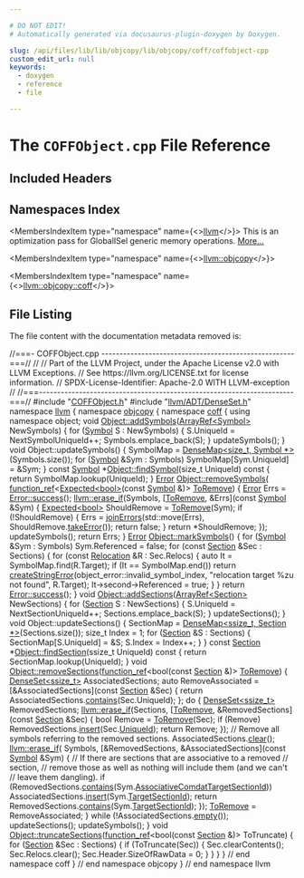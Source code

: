 ```yaml
---

# DO NOT EDIT!
# Automatically generated via docusaurus-plugin-doxygen by Doxygen.

slug: /api/files/lib/lib/objcopy/lib/objcopy/coff/coffobject-cpp
custom_edit_url: null
keywords:
  - doxygen
  - reference
  - file

---
```





# The `COFFObject.cpp` File Reference

<DoxygenPage pluginConfig={pluginConfig}>



## Included Headers

<IncludesList>
<IncludesListItem
  filePath="COFFObject.h"
  permalink="/docs/api/files/lib/lib/objcopy/lib/objcopy/coff/coffobject-h"
  isLocal="true" />
<IncludesListItem
  filePath="llvm/ADT/DenseSet.h"
  permalink="/docs/api/files/include/include/llvm/include/llvm/adt/denseset-h"
  isLocal="true" />
</IncludesList>

## Namespaces Index

<MembersIndex>

<MembersIndexItem
  type="namespace"
  name={<><a href="/docs/api/namespaces/llvm">llvm</a></>}>
This is an optimization pass for GlobalISel generic memory operations. <a href="/docs/api/namespaces/llvm/#details">More...</a>
</MembersIndexItem>

<MembersIndexItem
  type="namespace"
  name={<><a href="/docs/api/namespaces/llvm/objcopy">llvm::objcopy</a></>}>
</MembersIndexItem>

<MembersIndexItem
  type="namespace"
  name={<><a href="/docs/api/namespaces/llvm/objcopy/coff">llvm::objcopy::coff</a></>}>
</MembersIndexItem>

</MembersIndex>


## File Listing

The file content with the documentation metadata removed is:

<ProgramListing>

<Link id="l00001" /><CodeLine lineNumber="1"><Highlight kind="comment">//===- COFFObject.cpp -----------------------------------------------------===//</Highlight><Highlight kind="normal"></Highlight></CodeLine>
<Link id="l00002" /><CodeLine lineNumber="2"><Highlight kind="normal"></Highlight><Highlight kind="comment">//</Highlight><Highlight kind="normal"></Highlight></CodeLine>
<Link id="l00003" /><CodeLine lineNumber="3"><Highlight kind="normal"></Highlight><Highlight kind="comment">// Part of the LLVM Project, under the Apache License v2.0 with LLVM Exceptions.</Highlight><Highlight kind="normal"></Highlight></CodeLine>
<Link id="l00004" /><CodeLine lineNumber="4"><Highlight kind="normal"></Highlight><Highlight kind="comment">// See https://llvm.org/LICENSE.txt for license information.</Highlight><Highlight kind="normal"></Highlight></CodeLine>
<Link id="l00005" /><CodeLine lineNumber="5"><Highlight kind="normal"></Highlight><Highlight kind="comment">// SPDX-License-Identifier: Apache-2.0 WITH LLVM-exception</Highlight><Highlight kind="normal"></Highlight></CodeLine>
<Link id="l00006" /><CodeLine lineNumber="6"><Highlight kind="normal"></Highlight><Highlight kind="comment">//</Highlight><Highlight kind="normal"></Highlight></CodeLine>
<Link id="l00007" /><CodeLine lineNumber="7"><Highlight kind="normal"></Highlight><Highlight kind="comment">//===----------------------------------------------------------------------===//</Highlight><Highlight kind="normal"></Highlight></CodeLine>
<Link id="l00008" /><CodeLine lineNumber="8"><Highlight kind="normal"></Highlight></CodeLine>
<Link id="l00009" /><CodeLine lineNumber="9"><Highlight kind="normal"></Highlight><Highlight kind="preprocessor">#include &quot;<a href="/docs/api/files/lib/lib/objcopy/lib/objcopy/coff/coffobject-h">COFFObject.h</a>&quot;</Highlight><Highlight kind="normal"></Highlight></CodeLine>
<Link id="l00010" /><CodeLine lineNumber="10"><Highlight kind="normal"></Highlight><Highlight kind="preprocessor">#include &quot;<a href="/docs/api/files/include/include/llvm/include/llvm/adt/denseset-h">llvm/ADT/DenseSet.h</a>&quot;</Highlight><Highlight kind="normal"></Highlight></CodeLine>
<Link id="l00011" /><CodeLine lineNumber="11"><Highlight kind="normal"></Highlight></CodeLine>
<Link id="l00012" /><CodeLine lineNumber="12"><Highlight kind="normal"></Highlight><Highlight kind="keyword">namespace </Highlight><Highlight kind="normal"><a href="/docs/api/namespaces/llvm">llvm</a> &#123;</Highlight></CodeLine>
<Link id="l00013" /><CodeLine lineNumber="13"><Highlight kind="normal"></Highlight><Highlight kind="keyword">namespace </Highlight><Highlight kind="normal"><a href="/docs/api/namespaces/llvm/objcopy">objcopy</a> &#123;</Highlight></CodeLine>
<Link id="l00014" /><CodeLine lineNumber="14"><Highlight kind="normal"></Highlight><Highlight kind="keyword">namespace </Highlight><Highlight kind="normal"><a href="/docs/api/namespaces/llvm/objcopy/coff">coff</a> &#123;</Highlight></CodeLine>
<Link id="l00015" /><CodeLine lineNumber="15"><Highlight kind="normal"></Highlight></CodeLine>
<Link id="l00016" /><CodeLine lineNumber="16"><Highlight kind="normal"></Highlight><Highlight kind="keyword">using namespace </Highlight><Highlight kind="normal">object;</Highlight></CodeLine>
<Link id="l00017" /><CodeLine lineNumber="17"><Highlight kind="normal"></Highlight></CodeLine>
<Link id="l00018" /><CodeLine lineNumber="18" lineLink="/docs/api/structs/llvm/objcopy/coff/object/#acfddd3855883c67b9b1a8704f405d15e"><Highlight kind="normal"></Highlight><Highlight kind="keywordtype">void</Highlight><Highlight kind="normal"> <a href="/docs/api/structs/llvm/objcopy/coff/object/#acfddd3855883c67b9b1a8704f405d15e">Object::addSymbols</a>(<a href="/docs/api/classes/llvm/arrayref">ArrayRef&lt;Symbol&gt;</a> NewSymbols) &#123;</Highlight></CodeLine>
<Link id="l00019" /><CodeLine lineNumber="19"><Highlight kind="normal">  </Highlight><Highlight kind="keywordflow">for</Highlight><Highlight kind="normal"> (<a href="/docs/api/structs/llvm/objcopy/coff/symbol">Symbol</a> S : NewSymbols) &#123;</Highlight></CodeLine>
<Link id="l00020" /><CodeLine lineNumber="20"><Highlight kind="normal">    S.UniqueId = NextSymbolUniqueId++;</Highlight></CodeLine>
<Link id="l00021" /><CodeLine lineNumber="21"><Highlight kind="normal">    Symbols.emplace&#95;back(S);</Highlight></CodeLine>
<Link id="l00022" /><CodeLine lineNumber="22"><Highlight kind="normal">  &#125;</Highlight></CodeLine>
<Link id="l00023" /><CodeLine lineNumber="23"><Highlight kind="normal">  updateSymbols();</Highlight></CodeLine>
<Link id="l00024" /><CodeLine lineNumber="24"><Highlight kind="normal">&#125;</Highlight></CodeLine>
<Link id="l00025" /><CodeLine lineNumber="25"><Highlight kind="normal"></Highlight></CodeLine>
<Link id="l00026" /><CodeLine lineNumber="26"><Highlight kind="normal"></Highlight><Highlight kind="keywordtype">void</Highlight><Highlight kind="normal"> Object::updateSymbols() &#123;</Highlight></CodeLine>
<Link id="l00027" /><CodeLine lineNumber="27"><Highlight kind="normal">  SymbolMap = <a href="/docs/api/classes/llvm/densemap">DenseMap&lt;size&#95;t, Symbol &#42;&gt;</a>(Symbols.size());</Highlight></CodeLine>
<Link id="l00028" /><CodeLine lineNumber="28"><Highlight kind="normal">  </Highlight><Highlight kind="keywordflow">for</Highlight><Highlight kind="normal"> (<a href="/docs/api/structs/llvm/objcopy/coff/symbol">Symbol</a> &amp;Sym : Symbols)</Highlight></CodeLine>
<Link id="l00029" /><CodeLine lineNumber="29"><Highlight kind="normal">    SymbolMap&#91;Sym.UniqueId&#93; = &amp;Sym;</Highlight></CodeLine>
<Link id="l00030" /><CodeLine lineNumber="30"><Highlight kind="normal">&#125;</Highlight></CodeLine>
<Link id="l00031" /><CodeLine lineNumber="31"><Highlight kind="normal"></Highlight></CodeLine>
<Link id="l00032" /><CodeLine lineNumber="32" lineLink="/docs/api/structs/llvm/objcopy/coff/object/#a5b248f0211a402c9b8de1e295b16fd6a"><Highlight kind="normal"></Highlight><Highlight kind="keyword">const</Highlight><Highlight kind="normal"> <a href="/docs/api/structs/llvm/objcopy/coff/symbol">Symbol</a> &#42;<a href="/docs/api/structs/llvm/objcopy/coff/object/#a5b248f0211a402c9b8de1e295b16fd6a">Object::findSymbol</a>(</Highlight><Highlight kind="keywordtype">size&#95;t</Highlight><Highlight kind="normal"> UniqueId)</Highlight><Highlight kind="keyword"> const </Highlight><Highlight kind="normal">&#123;</Highlight></CodeLine>
<Link id="l00033" /><CodeLine lineNumber="33"><Highlight kind="normal">  </Highlight><Highlight kind="keywordflow">return</Highlight><Highlight kind="normal"> SymbolMap.lookup(UniqueId);</Highlight></CodeLine>
<Link id="l00034" /><CodeLine lineNumber="34"><Highlight kind="normal">&#125;</Highlight></CodeLine>
<Link id="l00035" /><CodeLine lineNumber="35"><Highlight kind="normal"></Highlight></CodeLine>
<Link id="l00036" /><CodeLine lineNumber="36" lineLink="/docs/api/structs/llvm/objcopy/coff/object/#adb4129c7b7fb10fedccaaa668094cb31"><Highlight kind="normal"><a href="/docs/api/classes/llvm/error">Error</a> <a href="/docs/api/structs/llvm/objcopy/coff/object/#adb4129c7b7fb10fedccaaa668094cb31">Object::removeSymbols</a>(</Highlight></CodeLine>
<Link id="l00037" /><CodeLine lineNumber="37"><Highlight kind="normal">    <a href="/docs/api/classes/llvm/function-ref">function&#95;ref</a>&lt;<a href="/docs/api/classes/llvm/expected">Expected&lt;bool&gt;</a>(</Highlight><Highlight kind="keyword">const</Highlight><Highlight kind="normal"> <a href="/docs/api/structs/llvm/objcopy/coff/symbol">Symbol</a> &amp;)&gt; <a href="/docs/api/files/lib/lib/target/lib/target/arm/armlowoverheadloops-cpp/#a3bf42baf773b375802538951c88d8e12">ToRemove</a>) &#123;</Highlight></CodeLine>
<Link id="l00038" /><CodeLine lineNumber="38"><Highlight kind="normal">  <a href="/docs/api/classes/llvm/error">Error</a> Errs = <a href="/docs/api/classes/llvm/error/#a4dfd0813c3d0e0a30439b5a3e9196b59">Error::success</a>();</Highlight></CodeLine>
<Link id="l00039" /><CodeLine lineNumber="39"><Highlight kind="normal">  <a href="/docs/api/namespaces/llvm/#ac9a7de5a04920954ac964059cfc428ad">llvm::erase&#95;if</a>(Symbols, &#91;<a href="/docs/api/files/lib/lib/target/lib/target/arm/armlowoverheadloops-cpp/#a3bf42baf773b375802538951c88d8e12">ToRemove</a>, &amp;Errs&#93;(</Highlight><Highlight kind="keyword">const</Highlight><Highlight kind="normal"> <a href="/docs/api/structs/llvm/objcopy/coff/symbol">Symbol</a> &amp;Sym) &#123;</Highlight></CodeLine>
<Link id="l00040" /><CodeLine lineNumber="40"><Highlight kind="normal">    <a href="/docs/api/classes/llvm/expected">Expected&lt;bool&gt;</a> ShouldRemove = <a href="/docs/api/files/lib/lib/target/lib/target/arm/armlowoverheadloops-cpp/#a3bf42baf773b375802538951c88d8e12">ToRemove</a>(Sym);</Highlight></CodeLine>
<Link id="l00041" /><CodeLine lineNumber="41"><Highlight kind="normal">    </Highlight><Highlight kind="keywordflow">if</Highlight><Highlight kind="normal"> (!ShouldRemove) &#123;</Highlight></CodeLine>
<Link id="l00042" /><CodeLine lineNumber="42"><Highlight kind="normal">      Errs = <a href="/docs/api/namespaces/llvm/#a71210b99d2ef87236d8505c1771a7ab1">joinErrors</a>(std::move(Errs), ShouldRemove.<a href="/docs/api/classes/llvm/expected/#a94789df4ebd03dc008e8adebaa66ac1f">takeError</a>());</Highlight></CodeLine>
<Link id="l00043" /><CodeLine lineNumber="43"><Highlight kind="normal">      </Highlight><Highlight kind="keywordflow">return</Highlight><Highlight kind="normal"> </Highlight><Highlight kind="keyword">false</Highlight><Highlight kind="normal">;</Highlight></CodeLine>
<Link id="l00044" /><CodeLine lineNumber="44"><Highlight kind="normal">    &#125;</Highlight></CodeLine>
<Link id="l00045" /><CodeLine lineNumber="45"><Highlight kind="normal">    </Highlight><Highlight kind="keywordflow">return</Highlight><Highlight kind="normal"> &#42;ShouldRemove;</Highlight></CodeLine>
<Link id="l00046" /><CodeLine lineNumber="46"><Highlight kind="normal">  &#125;);</Highlight></CodeLine>
<Link id="l00047" /><CodeLine lineNumber="47"><Highlight kind="normal"></Highlight></CodeLine>
<Link id="l00048" /><CodeLine lineNumber="48"><Highlight kind="normal">  updateSymbols();</Highlight></CodeLine>
<Link id="l00049" /><CodeLine lineNumber="49"><Highlight kind="normal">  </Highlight><Highlight kind="keywordflow">return</Highlight><Highlight kind="normal"> Errs;</Highlight></CodeLine>
<Link id="l00050" /><CodeLine lineNumber="50"><Highlight kind="normal">&#125;</Highlight></CodeLine>
<Link id="l00051" /><CodeLine lineNumber="51"><Highlight kind="normal"></Highlight></CodeLine>
<Link id="l00052" /><CodeLine lineNumber="52" lineLink="/docs/api/structs/llvm/objcopy/coff/object/#ae20d61d1b09ad5ca69701afe73043675"><Highlight kind="normal"><a href="/docs/api/classes/llvm/error">Error</a> <a href="/docs/api/structs/llvm/objcopy/coff/object/#ae20d61d1b09ad5ca69701afe73043675">Object::markSymbols</a>() &#123;</Highlight></CodeLine>
<Link id="l00053" /><CodeLine lineNumber="53"><Highlight kind="normal">  </Highlight><Highlight kind="keywordflow">for</Highlight><Highlight kind="normal"> (<a href="/docs/api/structs/llvm/objcopy/coff/symbol">Symbol</a> &amp;Sym : Symbols)</Highlight></CodeLine>
<Link id="l00054" /><CodeLine lineNumber="54"><Highlight kind="normal">    Sym.Referenced = </Highlight><Highlight kind="keyword">false</Highlight><Highlight kind="normal">;</Highlight></CodeLine>
<Link id="l00055" /><CodeLine lineNumber="55"><Highlight kind="normal">  </Highlight><Highlight kind="keywordflow">for</Highlight><Highlight kind="normal"> (</Highlight><Highlight kind="keyword">const</Highlight><Highlight kind="normal"> <a href="/docs/api/structs/llvm/objcopy/coff/section">Section</a> &amp;Sec : Sections) &#123;</Highlight></CodeLine>
<Link id="l00056" /><CodeLine lineNumber="56"><Highlight kind="normal">    </Highlight><Highlight kind="keywordflow">for</Highlight><Highlight kind="normal"> (</Highlight><Highlight kind="keyword">const</Highlight><Highlight kind="normal"> <a href="/docs/api/structs/llvm/objcopy/coff/relocation">Relocation</a> &amp;R : Sec.Relocs) &#123;</Highlight></CodeLine>
<Link id="l00057" /><CodeLine lineNumber="57"><Highlight kind="normal">      </Highlight><Highlight kind="keyword">auto</Highlight><Highlight kind="normal"> It = SymbolMap.find(R.Target);</Highlight></CodeLine>
<Link id="l00058" /><CodeLine lineNumber="58"><Highlight kind="normal">      </Highlight><Highlight kind="keywordflow">if</Highlight><Highlight kind="normal"> (It == SymbolMap.end())</Highlight></CodeLine>
<Link id="l00059" /><CodeLine lineNumber="59"><Highlight kind="normal">        </Highlight><Highlight kind="keywordflow">return</Highlight><Highlight kind="normal"> <a href="/docs/api/namespaces/llvm/#a4d2fd926089a58d482fb67a362e11bad">createStringError</a>(object&#95;error::invalid&#95;symbol&#95;index,</Highlight></CodeLine>
<Link id="l00060" /><CodeLine lineNumber="60"><Highlight kind="normal">                                 </Highlight><Highlight kind="stringliteral">&quot;relocation target %zu not found&quot;</Highlight><Highlight kind="normal">, R.Target);</Highlight></CodeLine>
<Link id="l00061" /><CodeLine lineNumber="61"><Highlight kind="normal">      It-&gt;second-&gt;Referenced = </Highlight><Highlight kind="keyword">true</Highlight><Highlight kind="normal">;</Highlight></CodeLine>
<Link id="l00062" /><CodeLine lineNumber="62"><Highlight kind="normal">    &#125;</Highlight></CodeLine>
<Link id="l00063" /><CodeLine lineNumber="63"><Highlight kind="normal">  &#125;</Highlight></CodeLine>
<Link id="l00064" /><CodeLine lineNumber="64"><Highlight kind="normal">  </Highlight><Highlight kind="keywordflow">return</Highlight><Highlight kind="normal"> <a href="/docs/api/classes/llvm/error/#a4dfd0813c3d0e0a30439b5a3e9196b59">Error::success</a>();</Highlight></CodeLine>
<Link id="l00065" /><CodeLine lineNumber="65"><Highlight kind="normal">&#125;</Highlight></CodeLine>
<Link id="l00066" /><CodeLine lineNumber="66"><Highlight kind="normal"></Highlight></CodeLine>
<Link id="l00067" /><CodeLine lineNumber="67" lineLink="/docs/api/structs/llvm/objcopy/coff/object/#a80160cf4a1180428e5d529e3f0ba1e47"><Highlight kind="normal"></Highlight><Highlight kind="keywordtype">void</Highlight><Highlight kind="normal"> <a href="/docs/api/structs/llvm/objcopy/coff/object/#a80160cf4a1180428e5d529e3f0ba1e47">Object::addSections</a>(<a href="/docs/api/classes/llvm/arrayref">ArrayRef&lt;Section&gt;</a> NewSections) &#123;</Highlight></CodeLine>
<Link id="l00068" /><CodeLine lineNumber="68"><Highlight kind="normal">  </Highlight><Highlight kind="keywordflow">for</Highlight><Highlight kind="normal"> (<a href="/docs/api/structs/llvm/objcopy/coff/section">Section</a> S : NewSections) &#123;</Highlight></CodeLine>
<Link id="l00069" /><CodeLine lineNumber="69"><Highlight kind="normal">    S.UniqueId = NextSectionUniqueId++;</Highlight></CodeLine>
<Link id="l00070" /><CodeLine lineNumber="70"><Highlight kind="normal">    Sections.emplace&#95;back(S);</Highlight></CodeLine>
<Link id="l00071" /><CodeLine lineNumber="71"><Highlight kind="normal">  &#125;</Highlight></CodeLine>
<Link id="l00072" /><CodeLine lineNumber="72"><Highlight kind="normal">  updateSections();</Highlight></CodeLine>
<Link id="l00073" /><CodeLine lineNumber="73"><Highlight kind="normal">&#125;</Highlight></CodeLine>
<Link id="l00074" /><CodeLine lineNumber="74"><Highlight kind="normal"></Highlight></CodeLine>
<Link id="l00075" /><CodeLine lineNumber="75"><Highlight kind="normal"></Highlight><Highlight kind="keywordtype">void</Highlight><Highlight kind="normal"> Object::updateSections() &#123;</Highlight></CodeLine>
<Link id="l00076" /><CodeLine lineNumber="76"><Highlight kind="normal">  SectionMap = <a href="/docs/api/classes/llvm/densemap">DenseMap&lt;ssize&#95;t, Section &#42;&gt;</a>(Sections.size());</Highlight></CodeLine>
<Link id="l00077" /><CodeLine lineNumber="77"><Highlight kind="normal">  </Highlight><Highlight kind="keywordtype">size&#95;t</Highlight><Highlight kind="normal"> Index = 1;</Highlight></CodeLine>
<Link id="l00078" /><CodeLine lineNumber="78"><Highlight kind="normal">  </Highlight><Highlight kind="keywordflow">for</Highlight><Highlight kind="normal"> (<a href="/docs/api/structs/llvm/objcopy/coff/section">Section</a> &amp;S : Sections) &#123;</Highlight></CodeLine>
<Link id="l00079" /><CodeLine lineNumber="79"><Highlight kind="normal">    SectionMap&#91;S.UniqueId&#93; = &amp;S;</Highlight></CodeLine>
<Link id="l00080" /><CodeLine lineNumber="80"><Highlight kind="normal">    S.Index = Index++;</Highlight></CodeLine>
<Link id="l00081" /><CodeLine lineNumber="81"><Highlight kind="normal">  &#125;</Highlight></CodeLine>
<Link id="l00082" /><CodeLine lineNumber="82"><Highlight kind="normal">&#125;</Highlight></CodeLine>
<Link id="l00083" /><CodeLine lineNumber="83"><Highlight kind="normal"></Highlight></CodeLine>
<Link id="l00084" /><CodeLine lineNumber="84" lineLink="/docs/api/structs/llvm/objcopy/coff/object/#a7fc61c88c6168259556d4eb94cb48374"><Highlight kind="normal"></Highlight><Highlight kind="keyword">const</Highlight><Highlight kind="normal"> <a href="/docs/api/structs/llvm/objcopy/coff/section">Section</a> &#42;<a href="/docs/api/structs/llvm/objcopy/coff/object/#a7fc61c88c6168259556d4eb94cb48374">Object::findSection</a>(ssize&#95;t UniqueId)</Highlight><Highlight kind="keyword"> const </Highlight><Highlight kind="normal">&#123;</Highlight></CodeLine>
<Link id="l00085" /><CodeLine lineNumber="85"><Highlight kind="normal">  </Highlight><Highlight kind="keywordflow">return</Highlight><Highlight kind="normal"> SectionMap.lookup(UniqueId);</Highlight></CodeLine>
<Link id="l00086" /><CodeLine lineNumber="86"><Highlight kind="normal">&#125;</Highlight></CodeLine>
<Link id="l00087" /><CodeLine lineNumber="87"><Highlight kind="normal"></Highlight></CodeLine>
<Link id="l00088" /><CodeLine lineNumber="88" lineLink="/docs/api/structs/llvm/objcopy/coff/object/#a95463c813d6c4a15390dfe8a0a03bfda"><Highlight kind="normal"></Highlight><Highlight kind="keywordtype">void</Highlight><Highlight kind="normal"> <a href="/docs/api/structs/llvm/objcopy/coff/object/#a95463c813d6c4a15390dfe8a0a03bfda">Object::removeSections</a>(<a href="/docs/api/classes/llvm/function-ref">function&#95;ref</a>&lt;</Highlight><Highlight kind="keywordtype">bool</Highlight><Highlight kind="normal">(</Highlight><Highlight kind="keyword">const</Highlight><Highlight kind="normal"> <a href="/docs/api/structs/llvm/objcopy/coff/section">Section</a> &amp;)&gt; <a href="/docs/api/files/lib/lib/target/lib/target/arm/armlowoverheadloops-cpp/#a3bf42baf773b375802538951c88d8e12">ToRemove</a>) &#123;</Highlight></CodeLine>
<Link id="l00089" /><CodeLine lineNumber="89"><Highlight kind="normal">  <a href="/docs/api/classes/llvm/denseset">DenseSet&lt;ssize&#95;t&gt;</a> AssociatedSections;</Highlight></CodeLine>
<Link id="l00090" /><CodeLine lineNumber="90"><Highlight kind="normal">  </Highlight><Highlight kind="keyword">auto</Highlight><Highlight kind="normal"> RemoveAssociated = &#91;&amp;AssociatedSections&#93;(</Highlight><Highlight kind="keyword">const</Highlight><Highlight kind="normal"> <a href="/docs/api/structs/llvm/objcopy/coff/section">Section</a> &amp;Sec) &#123;</Highlight></CodeLine>
<Link id="l00091" /><CodeLine lineNumber="91"><Highlight kind="normal">    </Highlight><Highlight kind="keywordflow">return</Highlight><Highlight kind="normal"> AssociatedSections.<a href="/docs/api/classes/llvm/detail/densesetimpl/#ad409c2de8502b94c8a0b1193307c63b6">contains</a>(Sec.UniqueId);</Highlight></CodeLine>
<Link id="l00092" /><CodeLine lineNumber="92"><Highlight kind="normal">  &#125;;</Highlight></CodeLine>
<Link id="l00093" /><CodeLine lineNumber="93"><Highlight kind="normal">  </Highlight><Highlight kind="keywordflow">do</Highlight><Highlight kind="normal"> &#123;</Highlight></CodeLine>
<Link id="l00094" /><CodeLine lineNumber="94"><Highlight kind="normal">    <a href="/docs/api/classes/llvm/denseset">DenseSet&lt;ssize&#95;t&gt;</a> RemovedSections;</Highlight></CodeLine>
<Link id="l00095" /><CodeLine lineNumber="95"><Highlight kind="normal">    <a href="/docs/api/namespaces/llvm/#ac9a7de5a04920954ac964059cfc428ad">llvm::erase&#95;if</a>(Sections, &#91;<a href="/docs/api/files/lib/lib/target/lib/target/arm/armlowoverheadloops-cpp/#a3bf42baf773b375802538951c88d8e12">ToRemove</a>, &amp;RemovedSections&#93;(</Highlight><Highlight kind="keyword">const</Highlight><Highlight kind="normal"> <a href="/docs/api/structs/llvm/objcopy/coff/section">Section</a> &amp;Sec) &#123;</Highlight></CodeLine>
<Link id="l00096" /><CodeLine lineNumber="96"><Highlight kind="normal">      </Highlight><Highlight kind="keywordtype">bool</Highlight><Highlight kind="normal"> Remove = <a href="/docs/api/files/lib/lib/target/lib/target/arm/armlowoverheadloops-cpp/#a3bf42baf773b375802538951c88d8e12">ToRemove</a>(Sec);</Highlight></CodeLine>
<Link id="l00097" /><CodeLine lineNumber="97"><Highlight kind="normal">      </Highlight><Highlight kind="keywordflow">if</Highlight><Highlight kind="normal"> (Remove)</Highlight></CodeLine>
<Link id="l00098" /><CodeLine lineNumber="98"><Highlight kind="normal">        RemovedSections.<a href="/docs/api/classes/llvm/detail/densesetimpl/#a1b0f3ebdced8fce4b22c6a63b25d9525">insert</a>(Sec.<a href="/docs/api/structs/llvm/objcopy/coff/section/#abd360400318f10d848696fdd122bca5d">UniqueId</a>);</Highlight></CodeLine>
<Link id="l00099" /><CodeLine lineNumber="99"><Highlight kind="normal">      </Highlight><Highlight kind="keywordflow">return</Highlight><Highlight kind="normal"> Remove;</Highlight></CodeLine>
<Link id="l00100" /><CodeLine lineNumber="100"><Highlight kind="normal">    &#125;);</Highlight></CodeLine>
<Link id="l00101" /><CodeLine lineNumber="101"><Highlight kind="normal">    </Highlight><Highlight kind="comment">// Remove all symbols referring to the removed sections.</Highlight><Highlight kind="normal"></Highlight></CodeLine>
<Link id="l00102" /><CodeLine lineNumber="102"><Highlight kind="normal">    AssociatedSections.<a href="/docs/api/classes/llvm/detail/densesetimpl/#a1fbf4d66a9eeaa9ade03e8febee097ee">clear</a>();</Highlight></CodeLine>
<Link id="l00103" /><CodeLine lineNumber="103"><Highlight kind="normal">    <a href="/docs/api/namespaces/llvm/#ac9a7de5a04920954ac964059cfc428ad">llvm::erase&#95;if</a>(</Highlight></CodeLine>
<Link id="l00104" /><CodeLine lineNumber="104"><Highlight kind="normal">        Symbols, &#91;&amp;RemovedSections, &amp;AssociatedSections&#93;(</Highlight><Highlight kind="keyword">const</Highlight><Highlight kind="normal"> <a href="/docs/api/structs/llvm/objcopy/coff/symbol">Symbol</a> &amp;Sym) &#123;</Highlight></CodeLine>
<Link id="l00105" /><CodeLine lineNumber="105"><Highlight kind="normal">          </Highlight><Highlight kind="comment">// If there are sections that are associative to a removed</Highlight><Highlight kind="normal"></Highlight></CodeLine>
<Link id="l00106" /><CodeLine lineNumber="106"><Highlight kind="normal">          </Highlight><Highlight kind="comment">// section,</Highlight><Highlight kind="normal"></Highlight></CodeLine>
<Link id="l00107" /><CodeLine lineNumber="107"><Highlight kind="normal">          </Highlight><Highlight kind="comment">// remove those as well as nothing will include them (and we can&#39;t</Highlight><Highlight kind="normal"></Highlight></CodeLine>
<Link id="l00108" /><CodeLine lineNumber="108"><Highlight kind="normal">          </Highlight><Highlight kind="comment">// leave them dangling).</Highlight><Highlight kind="normal"></Highlight></CodeLine>
<Link id="l00109" /><CodeLine lineNumber="109"><Highlight kind="normal">          </Highlight><Highlight kind="keywordflow">if</Highlight><Highlight kind="normal"> (RemovedSections.<a href="/docs/api/classes/llvm/detail/densesetimpl/#ad409c2de8502b94c8a0b1193307c63b6">contains</a>(Sym.<a href="/docs/api/structs/llvm/objcopy/coff/symbol/#a5df38f89b6f95758d52fd0d160459b46">AssociativeComdatTargetSectionId</a>))</Highlight></CodeLine>
<Link id="l00110" /><CodeLine lineNumber="110"><Highlight kind="normal">            AssociatedSections.<a href="/docs/api/classes/llvm/detail/densesetimpl/#a1b0f3ebdced8fce4b22c6a63b25d9525">insert</a>(Sym.<a href="/docs/api/structs/llvm/objcopy/coff/symbol/#a383c77f95170e1f95b97fb608a1ab3e2">TargetSectionId</a>);</Highlight></CodeLine>
<Link id="l00111" /><CodeLine lineNumber="111"><Highlight kind="normal">          </Highlight><Highlight kind="keywordflow">return</Highlight><Highlight kind="normal"> RemovedSections.<a href="/docs/api/classes/llvm/detail/densesetimpl/#ad409c2de8502b94c8a0b1193307c63b6">contains</a>(Sym.<a href="/docs/api/structs/llvm/objcopy/coff/symbol/#a383c77f95170e1f95b97fb608a1ab3e2">TargetSectionId</a>);</Highlight></CodeLine>
<Link id="l00112" /><CodeLine lineNumber="112"><Highlight kind="normal">        &#125;);</Highlight></CodeLine>
<Link id="l00113" /><CodeLine lineNumber="113"><Highlight kind="normal">    <a href="/docs/api/files/lib/lib/target/lib/target/arm/armlowoverheadloops-cpp/#a3bf42baf773b375802538951c88d8e12">ToRemove</a> = RemoveAssociated;</Highlight></CodeLine>
<Link id="l00114" /><CodeLine lineNumber="114"><Highlight kind="normal">  &#125; </Highlight><Highlight kind="keywordflow">while</Highlight><Highlight kind="normal"> (!AssociatedSections.<a href="/docs/api/classes/llvm/detail/densesetimpl/#a9a3c9d867ff6bde97841c2b7983f5c70">empty</a>());</Highlight></CodeLine>
<Link id="l00115" /><CodeLine lineNumber="115"><Highlight kind="normal">  updateSections();</Highlight></CodeLine>
<Link id="l00116" /><CodeLine lineNumber="116"><Highlight kind="normal">  updateSymbols();</Highlight></CodeLine>
<Link id="l00117" /><CodeLine lineNumber="117"><Highlight kind="normal">&#125;</Highlight></CodeLine>
<Link id="l00118" /><CodeLine lineNumber="118"><Highlight kind="normal"></Highlight></CodeLine>
<Link id="l00119" /><CodeLine lineNumber="119" lineLink="/docs/api/structs/llvm/objcopy/coff/object/#a41639273bf671d1b1a59a5a48eb42ec8"><Highlight kind="normal"></Highlight><Highlight kind="keywordtype">void</Highlight><Highlight kind="normal"> <a href="/docs/api/structs/llvm/objcopy/coff/object/#a41639273bf671d1b1a59a5a48eb42ec8">Object::truncateSections</a>(<a href="/docs/api/classes/llvm/function-ref">function&#95;ref</a>&lt;</Highlight><Highlight kind="keywordtype">bool</Highlight><Highlight kind="normal">(</Highlight><Highlight kind="keyword">const</Highlight><Highlight kind="normal"> <a href="/docs/api/structs/llvm/objcopy/coff/section">Section</a> &amp;)&gt; ToTruncate) &#123;</Highlight></CodeLine>
<Link id="l00120" /><CodeLine lineNumber="120"><Highlight kind="normal">  </Highlight><Highlight kind="keywordflow">for</Highlight><Highlight kind="normal"> (<a href="/docs/api/structs/llvm/objcopy/coff/section">Section</a> &amp;Sec : Sections) &#123;</Highlight></CodeLine>
<Link id="l00121" /><CodeLine lineNumber="121"><Highlight kind="normal">    </Highlight><Highlight kind="keywordflow">if</Highlight><Highlight kind="normal"> (ToTruncate(Sec)) &#123;</Highlight></CodeLine>
<Link id="l00122" /><CodeLine lineNumber="122"><Highlight kind="normal">      Sec.clearContents();</Highlight></CodeLine>
<Link id="l00123" /><CodeLine lineNumber="123"><Highlight kind="normal">      Sec.Relocs.clear();</Highlight></CodeLine>
<Link id="l00124" /><CodeLine lineNumber="124"><Highlight kind="normal">      Sec.Header.SizeOfRawData = 0;</Highlight></CodeLine>
<Link id="l00125" /><CodeLine lineNumber="125"><Highlight kind="normal">    &#125;</Highlight></CodeLine>
<Link id="l00126" /><CodeLine lineNumber="126"><Highlight kind="normal">  &#125;</Highlight></CodeLine>
<Link id="l00127" /><CodeLine lineNumber="127"><Highlight kind="normal">&#125;</Highlight></CodeLine>
<Link id="l00128" /><CodeLine lineNumber="128"><Highlight kind="normal"></Highlight></CodeLine>
<Link id="l00129" /><CodeLine lineNumber="129"><Highlight kind="normal">&#125; </Highlight><Highlight kind="comment">// end namespace coff</Highlight><Highlight kind="normal"></Highlight></CodeLine>
<Link id="l00130" /><CodeLine lineNumber="130"><Highlight kind="normal">&#125; </Highlight><Highlight kind="comment">// end namespace objcopy</Highlight><Highlight kind="normal"></Highlight></CodeLine>
<Link id="l00131" /><CodeLine lineNumber="131"><Highlight kind="normal">&#125; </Highlight><Highlight kind="comment">// end namespace llvm</Highlight><Highlight kind="normal"></Highlight></CodeLine>

</ProgramListing>


</DoxygenPage>
